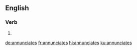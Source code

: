 ==English==

===Verb===
{{head|en|verb form}}

# {{en-third-person singular of|annunciate}}

[[de:annunciates]]
[[fr:annunciates]]
[[hi:annunciates]]
[[ku:annunciates]]